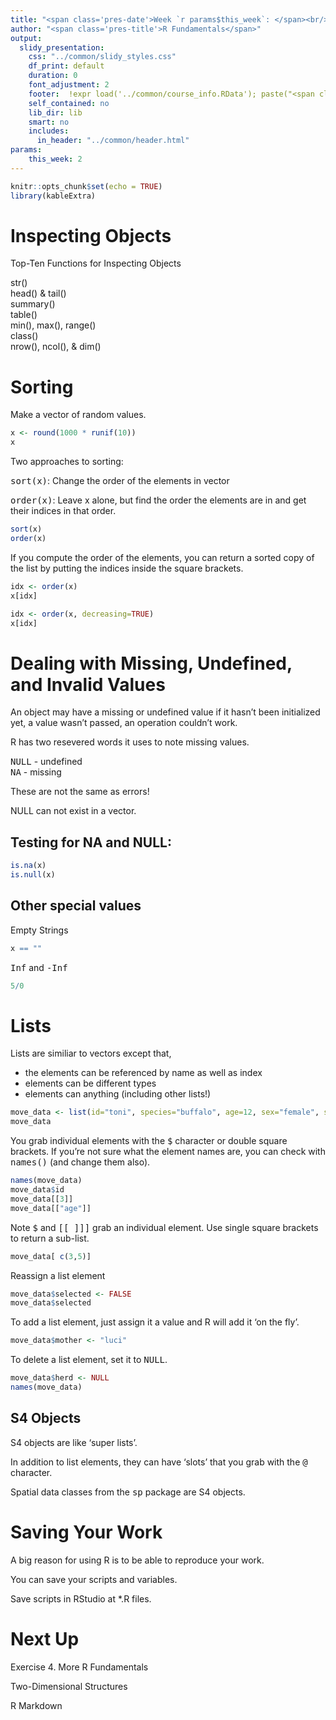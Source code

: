 ```yaml
---
title: "<span class='pres-date'>Week `r params$this_week`: </span><br/><span class='pres-subtitle'>Spatial Data Analysis with R</span><br/><span class='pres-date'>`r load('../common/course_info.RData'); lstCI$class01`</span>"
author: "<span class='pres-title'>R Fundamentals</span>"
output: 
  slidy_presentation:
    css: "../common/slidy_styles.css"
    df_print: default
    duration: 0
    font_adjustment: 2
    footer:  !expr load('../common/course_info.RData'); paste("<span class='footer-right'><a href='acknowledgements.html'>Acknowledgements</a></span><span class='footer-right'><a href='../index.html'>Course Homepage</a></span><span class='footer-right'>Etherpad:&nbsp<a href='", lstCI$etherpadshort, "' target='_blank'>", lstCI$etherpadshort, "</a></span><span class='footer-subtitle'>Spatial Data Analysis in R</span>")
    self_contained: no
    lib_dir: lib
    smart: no
    includes:
      in_header: "../common/header.html"
params:
    this_week: 2
---
```


```r
knitr::opts_chunk$set(echo = TRUE)
library(kableExtra)
```

# Inspecting Objects

Top-Ten Functions for Inspecting Objects

str()  
head() & tail()  
summary()  
table()  
min(), max(), range()  
class()  
nrow(), ncol(), & dim()  

# Sorting 

Make a vector of random values.

```r
x <- round(1000 * runif(10))
x
```

Two approaches to sorting:

<tt>sort(x)</tt>: Change the order of the elements in vector

<tt>order(x)</tt>: Leave x alone, but find the order the elements are in and get their indices in that order.

```r
sort(x)
order(x)
```

If you compute the order of the elements, you can return a sorted copy of the list by putting the indices inside the square brackets.

```r
idx <- order(x)
x[idx]
```

```r
idx <- order(x, decreasing=TRUE)
x[idx]
```

# Dealing with Missing, Undefined, and Invalid Values

An object may have a missing or undefined value if it hasn't been initialized yet, a value wasn't passed, an operation couldn't work.

R has two resevered words it uses to note missing values.

<div class="indented1">
<tt>NULL</tt> - undefined  
<tt>NA</tt> - missing
</div> 

These are not the same as errors!

NULL can not exist in a vector. 

## Testing for NA and NULL:

```r
is.na(x)
is.null(x)
```

## Other special values

Empty Strings

```r
x == ""	
```

<tt>Inf</tt> and <tt>-Inf</tt>

```r
5/0
```

# Lists

Lists are similiar to vectors except that,

- the elements can be referenced by name as well as index  
- elements can be different types
- elements can anything (including other lists!)

```r
move_data <- list(id="toni", species="buffalo", age=12, sex="female", selected=TRUE, wt=182, herd=c("west", "hilltop"))
move_data
```

You grab individual elements with the <tt>$</tt> character or double square brackets. If you're not sure what the element names are, you can check with <tt>names()</tt> (and change them also).

```r
names(move_data)
move_data$id
move_data[[3]]
move_data[["age"]]
```

Note <tt>$</tt> and <tt>[[ ]]]</tt> grab an individual element. Use single square brackets to return a sub-list.

```r
move_data[ c(3,5)]
```

Reassign a list element

```r
move_data$selected <- FALSE
move_data$selected
```

To add a list element, just assign it a value and R will add it 'on the fly'.

```r
move_data$mother <- "luci"
```

To delete a list element, set it to <tt>NULL</tt>.

```r
move_data$herd <- NULL
names(move_data)
```


## S4 Objects

S4 objects are like 'super lists'.

In addition to list elements, they can have 'slots' that you grab with the <tt>@</tt> character.

Spatial data classes from the <tt>sp</tt> package are S4 objects.

# Saving Your Work

A big reason for using R is to be able to reproduce your work.

You can save your scripts and variables. 

Save scripts in RStudio at *.R files. 

# Next Up

Exercise 4. More R Fundamentals

Two-Dimensional Structures

R Markdown



